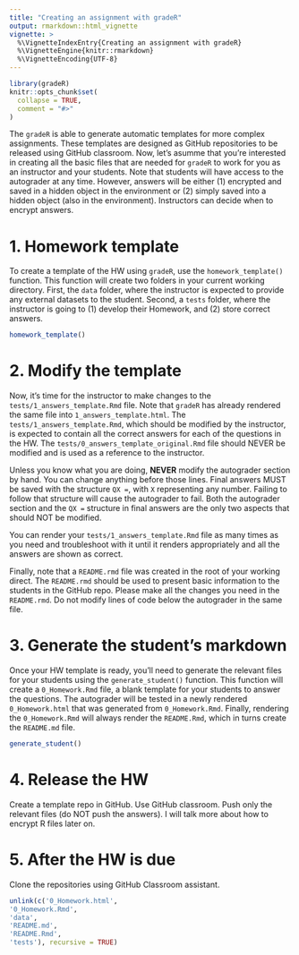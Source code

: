```yaml
---
title: "Creating an assignment with gradeR"
output: rmarkdown::html_vignette
vignette: >
  %\VignetteIndexEntry{Creating an assignment with gradeR}
  %\VignetteEngine{knitr::rmarkdown}
  %\VignetteEncoding{UTF-8}
---
```


```r
library(gradeR)
knitr::opts_chunk$set(
  collapse = TRUE,
  comment = "#>"
)
```


The `gradeR` is able to generate automatic templates for more complex assignments. These templates are designed as GitHub repositories to be released using GitHub classroom. Now, let's asumme that you're interested in creating all the basic files that are needed for `gradeR` to work for you as an instructor and your students. Note that students will have access to the autograder at any time. However, answers will be either (1) encrypted and saved in a hidden object in the environment or (2) simply saved into a hidden object (also in the environment). Instructors can decide when to encrypt answers. 

# 1. Homework template

To create a template of the HW using `gradeR`, use the `homework_template()` function. This function will create two folders in your current working directory. First, the `data` folder, where the instructor is expected to provide any external datasets to the student. Second, a `tests` folder, where the instructor is going to (1) develop their Homework, and (2) store correct answers.

```r
homework_template()
```

# 2. Modify the template

Now, it's time for the instructor to make changes to the `tests/1_answers_template.Rmd` file. Note that `gradeR` has already rendered the same file into `1_answers_template.html`. The `tests/1_answers_template.Rmd`, which should be modified by the instructor, is expected to contain all the correct answers for each of the questions in the HW. The `tests/0_answers_template_original.Rmd` file should NEVER be modified and is used as a reference to the instructor. 

Unless you know what you are doing, **NEVER** modify the autograder section by hand. You can change anything before those lines. Final answers MUST be saved with the structure `QX = `, with `X` representing any number. Failing to follow that structure will cause the autograder to fail. Both the autograder section and the `QX = ` structure in final answers are the only two aspects that should NOT be modified.

You can render your `tests/1_answers_template.Rmd` file as many times as you need and troubleshoot with it until it renders appropriately and all the answers are shown as correct. 

Finally, note that a `README.rmd` file was created in the root of your working direct. The `README.rmd` should be used to present basic information to the students in the GitHub repo. Please make all the changes you need in the `README.rmd`. Do not modify lines of code below the autograder in the same file. 

# 3. Generate the student's markdown

Once your HW template is ready, you'll need to generate the relevant files for your students using the `generate_student()` function. This function will create a `0_Homework.Rmd` file, a blank template for your students to answer the questions. The autograder will be tested in a newly rendered `0_Homework.html` that was generated from `0_Homework.Rmd`. Finally, rendering the `0_Homework.Rmd` will always render the `README.Rmd`, which in turns create the `README.md` file.

```r
generate_student()
```



# 4. Release the HW

Create a template repo in GitHub. Use GitHub classroom. Push only the relevant files (do NOT push the answers). I will talk more about how to encrypt R files later on.


# 5. After the HW is due

Clone the repositories using GitHub Classroom assistant.

```r
unlink(c('0_Homework.html',
'0_Homework.Rmd',
'data',
'README.md',
'README.Rmd',
'tests'), recursive = TRUE)
```







